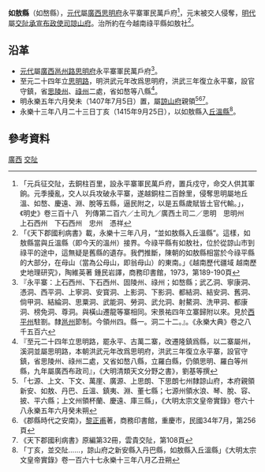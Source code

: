 '''如敖縣'''（如嶅縣），[[元代|元代]]屬[[廣西|廣西]][[思明府|思明府]]永平寨軍民萬戶府<ref>「元兵征交阯，去銅柱百里，設永平寨軍民萬戶府，置兵戍守，命交人供其軍餉。元季擾亂，交人以兵攻破永平寨，遂越銅柱二百餘里，侵奪思明屬地丘溫、如嶅、慶遠、淵、脫等五縣，逼民附之，以是五縣歲賦皆土官代輸。」，《明史》卷三百十八　列傳第二百六／土司九／廣西土司二／思明　思明州　上石西州　下石西州　忠州　憑祥</ref>，元末被交人侵奪，[[明代|明代]]屬[[交阯承宣布政使司|交阯承宣布政使司]][[諒山府|諒山府]]。治所約在今越南祿平縣如敖社<ref>「《天下郡國利病書》載，永樂十三年八月，“並如敖縣入丘溫縣”。這樣，如敖縣當與丘溫縣（即今天的溫州）接界。今祿平縣有如敖社，位於從諒山市到祿平的途中，這無疑是舊縣的遺存。我們推斷，陳朝的如敖縣相當於今祿平縣的大部分，在母山（當為公母山，即翁母山）的東南。」《越南歷代疆域 越南歷史地理研究》，陶維英著 鍾民岩譯，商務印書館，1973，第189-190頁</ref>。
== 沿革 ==
* [[元代|元代]]屬[[廣西|廣西]][[邕州路|邕州路]][[思明府|思明府]]永平寨軍民萬戶府<ref>『永平寨：上石西州、下石西州、固陵州、祿州；如嶅縣；武乙洞、寧康洞、憑洞、西平洞、上寧洞、安寳洞、上影洞、下影洞、都結洞、結安洞、舊洞、倘甲洞、結綸洞、思粟洞、武能洞、勞洞、武允洞、射鰲洞、洗甲洞、都康洞、榜免洞、尊洞。與橫山遷龍等寨相同。宋景祐四年立寨歸附以來。見於[[西平州|西平州]]駐劄。隸[[邕州|邕州]]節制。今領州四。縣一。洞二十二。』。《永樂大典》卷之八千五百六</ref>。
* 至元二十四年立[[思明路|思明路]]，明洪武元年改爲思明府，洪武三年復立永平寨，設官守鎮，省[[思陵州|思陵州]]、[[祿州|祿州]]二處，省如嶅等八縣<ref>『至元二十四年立思明路，罷永平、古萬二寨，改遷隆鎮爲縣，以二寨屬州，溪洞並屬思明路，本朝洪武元年改爲思明府，洪武三年復立永平寨，設官守鎮，省思陵州、祿州二處，又省如嶅八縣，立羅白縣，仍領思明、羅白等州縣，九年屬廣西布政司』，《大明清類天文分野之書》，劉基等撰</ref>。
* 明永樂五年六月癸未（1407年7月5日）置，屬[[諒山府|諒山府]]親領<ref>「七源、上文、下文、萬崖、廣源、上思朗、下思朗七州隸諒山府，本府親領新安、如敖、丹巴、丘溫、鎮夷、淵、董七縣；七源州領水浪、琴、脫、容、披、平六縣；上文州領杯蘭、慶遠、庫三縣」，《大明太宗文皇帝實錄》卷六十八永樂五年六月癸未朔</ref><ref>《郡縣時代之安南》，[[黎正甫|黎正甫]]著，商務印書館，重慶市，民國34年7月，第256頁</ref><ref>《天下郡國利病書》原編第32冊，雲貴交阯，第108頁</ref>。
* 永樂十三年八月二十三日丁亥（1415年9月25日），以如敖縣入[[丘溫縣|丘溫縣]]<ref>「丁亥，並交阯……，諒山府之新安縣入丹巴縣，如敖縣入丘溫縣」《大明太宗文皇帝實錄》卷一百六十七永樂十三年八月乙丑朔</ref>。

== 參考資料 ==
{{reflist}}
{{交阯承宣布政使司行政區劃}}
[[Category:元朝縣份|廣西]]
[[Category:明朝縣份|交阯]]